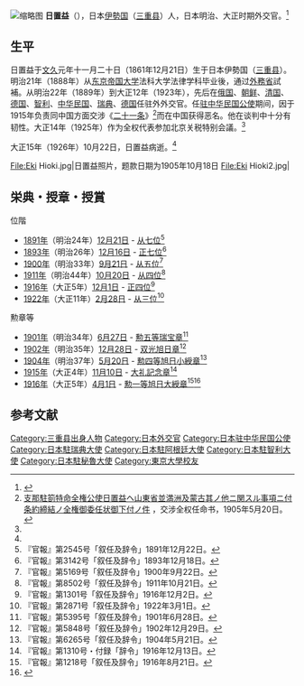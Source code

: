 [[File:Eki_Hioki_LCCN2014717512_(cropped).jpg|缩略图]]
'''日置益'''（{{bd|1861年|12月21日|1926年|10月22日|Hioki, Eki}}），日本[[伊勢国|伊勢国]]（[[三重县|三重县]]）人，日本明治、大正时期外交官。<ref name=ri>{{Cite web |url=http://kotobank.jp/word/%E6%97%A5%E7%BD%AE%E7%9B%8A |title=日置益、朝日日本歴史人物事典 |access-date=2012-07-19 |archive-date=2013-09-30 |archive-url=https://web.archive.org/web/20130930144636/http://kotobank.jp/word/%E6%97%A5%E7%BD%AE%E7%9B%8A |dead-url=no }}</ref>

==生平==
日置益于[[文久|文久]]元年十一月二十日（1861年12月21日）生于日本伊勢国（[[三重县|三重县]]）。明治21年（1888年）从[[东京帝国大学|东京帝国大学]]法科大学法律学科毕业後，通过[[日本外務省|外務省]]試補。从明治22年（1889年）到大正12年（1923年），先后在[[俄罗斯帝国|俄国]]、[[朝鲜王朝|朝鲜]]、[[清朝|清国]]、[[德意志帝国|德国]]、[[智利|智利]]、[[中华民国_(大陸時期)|中华民国]]、[[瑞典|瑞典]]、[[威玛共和国|德国]]任驻外外交官。任[[日本驻华大使|驻中华民国公使]]期间，因于1915年负责同中国方面交涉《[[二十一条|二十一条]]》<ref>[http://www.digital.archives.go.jp/das/image/M0000000000000256104 支那駐箚特命全権公使日置益ヘ山東省並満洲及蒙古其ノ他ニ関スル事項ニ付条約締結ノ全権御委任状御下付ノ件] {{Wayback|url=http://www.digital.archives.go.jp/das/image/M0000000000000256104 |date=20190615165054 }}，交涉全权任命书，1905年5月20日。</ref>而在中国获得恶名。他在谈判中十分有韧性。大正14年（1925年）作为全权代表参加北京关税特别会議。<ref name=ri/>

大正15年（1926年）10月22日，日置益病逝。<ref name=ri/>

<gallery>
File:Eki Hioki.jpg|日置益照片，题款日期为1905年10月18日
File:Eki Hioki2.jpg|
</gallery>

== 栄典・授章・授賞 ==
;位階
* [[1891年|1891年]]（明治24年）[[12月21日|12月21日]] - [[从七位|从七位]]<ref>『官報』第2545号「叙任及辞令」1891年12月22日。</ref>
* [[1893年|1893年]]（明治26年）[[12月16日|12月16日]] - [[正七位|正七位]]<ref>『官報』第3142号「叙任及辞令」1893年12月18日。</ref>
* [[1900年|1900年]]（明治33年）[[9月21日|9月21日]] - [[从五位|从五位]]<ref>『官報』第5169号「叙任及辞令」1900年9月22日。</ref>
* [[1911年|1911年]]（明治44年）[[10月20日|10月20日]] - [[从四位|从四位]]<ref>『官報』第8502号「叙任及辞令」1911年10月21日。</ref>
* [[1916年|1916年]]（大正5年）[[12月1日|12月1日]] - [[正四位|正四位]]<ref>『官報』第1301号「叙任及辞令」1916年12月2日。</ref>
* [[1922年|1922年]]（大正11年）[[2月28日|2月28日]] - [[从三位|从三位]]<ref>『官報』第2871号「叙任及辞令」1922年3月1日。</ref>

;勲章等
* [[1901年|1901年]]（明治34年）[[6月27日|6月27日]] - [[瑞宝章|勲五等瑞宝章]]<ref>『官報』第5395号「叙任及辞令」1901年6月28日。</ref>
* [[1902年|1902年]]（明治35年）[[12月28日|12月28日]] - [[旭日章|双光旭日章]]<ref>『官報』第5848号「叙任及辞令」1902年12月29日。</ref>
* [[1904年|1904年]]（明治37年）[[5月20日|5月20日]] - [[旭日章|勲四等旭日小綬章]]<ref>『官報』第6265号「叙任及辞令」1904年5月21日。</ref>
* [[1915年|1915年]]（大正4年）[[11月10日|11月10日]] - [[記念章|大礼記念章]]<ref>『官報』第1310号・付録「辞令」1916年12月13日。</ref>
* [[1916年|1916年]]（大正5年）[[4月1日|4月1日]] - [[勲一等旭日大綬章|勲一等旭日大綬章]]<ref>『官報』第1218号「叙任及辞令」1916年8月21日。</ref><ref>{{Cite web |url=http://www.geocities.jp/nakanolib/giten/kyoku3.htm |title=中野文庫 - 旧・勲一等旭日大綬章受章者一覧(戦前の部) |access-date=2021-06-05 |archive-date=2004-04-08 |archive-url=https://web.archive.org/web/20040408175857/http://www.geocities.jp/nakanolib/giten/kyoku3.htm |dead-url=no }}</ref>

==参考文献==
{{commonscat|Eki Hioki}}
{{reflist}}


{{日本駐華大使||中華民國公使}}

{{DEFAULTSORT:Hioki, Eki}}
[[Category:三重县出身人物|Category:三重县出身人物]] 
[[Category:日本外交官|Category:日本外交官]]
[[Category:日本驻中华民国公使|Category:日本驻中华民国公使]]
[[Category:日本駐瑞典大使|Category:日本駐瑞典大使]]
[[Category:日本駐阿根廷大使|Category:日本駐阿根廷大使]]
[[Category:日本駐智利大使|Category:日本駐智利大使]]
[[Category:日本駐秘魯大使|Category:日本駐秘魯大使]]
[[Category:東京大學校友|Category:東京大學校友]]